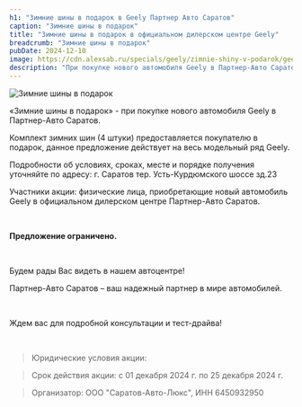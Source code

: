 ```yaml
---
h1: "Зимние шины в подарок в Geely Партнер Авто Саратов"
caption: "Зимние шины в подарок"
title: "Зимние шины в подарок в официальном дилерском центре Geely"
breadcrumb: "Зимние шины в подарок"
pubDate: 2024-12-10
image: https://cdn.alexsab.ru/specials/geely/zimnie-shiny-v-podarok/geely-winter-tires-900x480.webp
description: "При покупке нового автомобиля Geely в Партнер-Авто Саратов, комплект зимних шин (4 штуки) предоставляется покупателю в подарок, данное предложение действует на весь модельный ряд Geely"
---
```




<picture>
    <source media="(min-width: 1200px)" srcset="https://cdn.alexsab.ru/specials/geely/zimnie-shiny-v-podarok/geely-winter-tires-1304x480.webp" />
    <source media="(min-width: 768px)" srcset="https://cdn.alexsab.ru/specials/geely/zimnie-shiny-v-podarok/geely-winter-tires-1080x1080.webp" />
    <source media="(min-width: 320px)" srcset="https://cdn.alexsab.ru/specials/geely/zimnie-shiny-v-podarok/geely-winter-tires-1080x1080.webp" />
<img src="https://cdn.alexsab.ru/specials/geely/zimnie-shiny-v-podarok/geely-winter-tires-1080x1080.webp" class="w-full mb-10" alt="Зимние шины в подарок" />
</picture>

«Зимние шины в подарок» - при покупке нового автомобиля Geely в Партнер-Авто Саратов.

Комплект зимних шин (4 штуки) предоставляется покупателю в подарок, данное предложение действует на весь модельный ряд Geely.

Подробности об условиях, сроках, месте и порядке получения уточняйте по адресу: г. Саратов тер. Усть-Курдюмского шоссе зд.23

Участники акции: физические лица, приобретающие новый автомобиль Geely в официальном дилерском центре Партнер-Авто Саратов.

<br/>

**Предложение ограничено.**

<br/>

Будем рады Вас  видеть в нашем автоцентре! 

Партнер-Авто Саратов – ваш надежный партнер в мире автомобилей.

<br/>

Ждем вас для подробной консультации и тест-драйва!

<br/>

<SpecialSalonsInfo dataFormName="Узнать подробнее. Зимние шины в подарок"/>

> Юридические условия акции:

> Срок действия акции: с 01 декабря 2024 г. по 25 декабря 2024 г.

> Организатор: ООО "Саратов-Авто-Люкс", ИНН 6450932950
